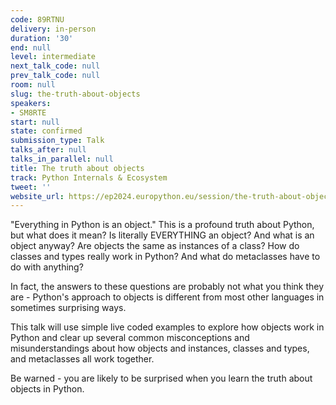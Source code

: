 ```yaml
---
code: 89RTNU
delivery: in-person
duration: '30'
end: null
level: intermediate
next_talk_code: null
prev_talk_code: null
room: null
slug: the-truth-about-objects
speakers:
- SM8RTE
start: null
state: confirmed
submission_type: Talk
talks_after: null
talks_in_parallel: null
title: The truth about objects
track: Python Internals & Ecosystem
tweet: ''
website_url: https://ep2024.europython.eu/session/the-truth-about-objects
---
```


"Everything in Python is an object." This is a profound truth about Python, but what does it mean? Is literally EVERYTHING an object? And what is an object anyway? Are objects the same as instances of a class? How do classes and types really work in Python? And what do metaclasses have to do with anything?

In fact, the answers to these questions are probably not what you think they are - Python's approach to objects is different from most other languages in sometimes surprising ways.

This talk will use simple live coded examples to explore how objects work in Python and clear up several common misconceptions and misunderstandings about how objects and instances, classes and types, and metaclasses all work together.

Be warned - you are likely to be surprised when you learn the truth about objects in Python.
